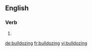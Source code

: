 ==English==

===Verb===
{{head|en}}

# {{present participle of|bulldoze|lang=en}}

[[de:bulldozing]]
[[fr:bulldozing]]
[[vi:bulldozing]]